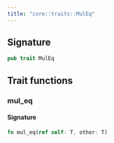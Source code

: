 ```yaml
---
title: "core::traits::MulEq"
---
```






## Signature

```rust
pub trait MulEq
```



## Trait functions

### mul_eq







#### Signature

```rust
fn mul_eq(ref self: T, other: T)
```


